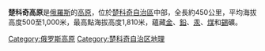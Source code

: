 '''楚科奇高原'''是[[俄羅斯|俄羅斯]]的[[高原|高原]]，位於[[楚科奇自治區|楚科奇自治區]]中部，全長約450公里，平均海拔高度500至1,000米，最高點海拔高度1,810米，蘊藏[[金|金]]、[[鉛|鉛]]、[[汞|汞]]、[[煤|煤]]和[[錫|錫]]礦。

{{coord|display=title|67|N|176|E}}
{{Russia-geo-stub}}
[[Category:俄罗斯高原|Category:俄罗斯高原]]
[[Category:楚科奇自治区地理|Category:楚科奇自治区地理]]
